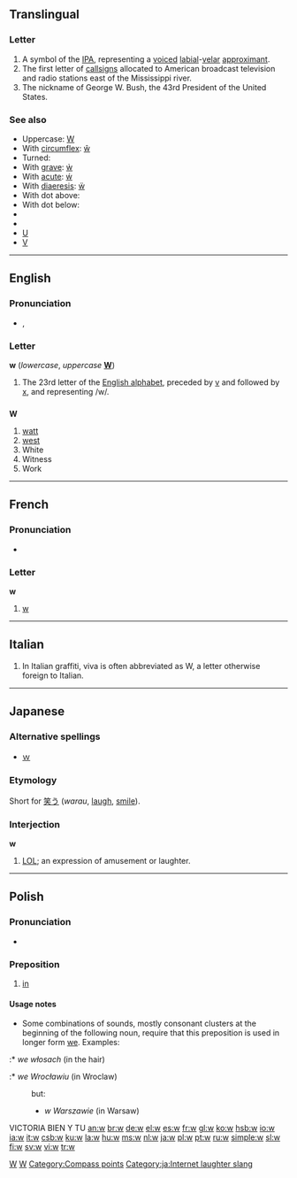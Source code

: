 {{wikipedia}}
{{also|Appendix:Variations of "w"}}
{{also|W|ա}}
==Translingual==

===Letter===
{{infl|mul|letter|lower case||upper case|W}}

# A symbol of the [[IPA]], representing a [[voiced]] [[labial]]-[[velar]] [[approximant]].
# The first letter of [[callsign]]s allocated to American broadcast television and radio stations east of the Mississippi river.
# The nickname of George W. Bush, the 43rd President of the United States.

===See also===
* Uppercase: [[W]]
* With [[circumflex]]: [[ŵ]]
* Turned: {{unicode|[[ʍ]]}}
* With [[grave]]: [[ẁ]]
* With [[acute]]: [[ẃ]]
* With [[diaeresis]]: [[ẅ]]
* With dot above: {{unicode|[[ẇ]]}}
* With dot below: {{unicode|[[ẉ]]}}
* {{unicode|[[Ƿ]]}}
* {{unicode|[[ʬ]]}}
* [[U]]
* [[V]]

[[Category:IPA symbols|W]]
[[Category:Latin letters|W]]

----

==English==

===Pronunciation===
* {{IPA|/ˈdʌbljuː/}}, {{SAMPA|/"dVblju:/}}

===Letter===
'''w''' (''lowercase'', ''uppercase'' '''[[W]]''')

# The 23rd letter of the [[Appendix:Roman script|English alphabet]], preceded by [[v]] and followed by [[x]], and representing /w/.

==={{abbreviation}}===
'''W'''

# [[watt]]
# [[west]]
# White
# Witness
# Work

[[Category:Compass points]]

----

==French==

===Pronunciation===
* {{IPA|lang=fr|[du.blə.ve]}}

===Letter===
'''w'''

# [[w#English|w]]

----

==Italian==
# In Italian graffiti, viva is often abbreviated as W, a letter otherwise foreign to Italian. {{rfv|the wp page mentioned in the edit as a source, does not mention this meaning. Was the wrong page referred to?}}

----

==Japanese==

===Alternative spellings===
* [[ｗ]]

===Etymology===
Short for [[笑う]] (''warau'', [[laugh]], [[smile]]).

===Interjection===
'''w'''

# {{context|internet|slang|lang=ja}} [[LOL]]; an expression of amusement or laughter.

[[Category:ja:Internet laughter slang]]

----

==Polish==

===Pronunciation===
* {{IPA|/v/|/f/|lang=pl}}

===Preposition===
{{infl|pl|preposition|with locative}}

# [[in]]

====Usage notes====
* Some combinations of sounds, mostly consonant clusters at the beginning of the following noun, require that this preposition is used in longer form [[we]]. Examples:
:* ''we włosach'' (in the hair)
:* ''we Wrocławiu'' (in Wroclaw)
: but:
:* ''w Warszawie'' (in Warsaw)
VICTORIA BIEN Y TU
[[an:w]]
[[br:w]]
[[de:w]]
[[el:w]]
[[es:w]]
[[fr:w]]
[[gl:w]]
[[ko:w]]
[[hsb:w]]
[[io:w]]
[[ia:w]]
[[it:w]]
[[csb:w]]
[[ku:w]]
[[la:w]]
[[hu:w]]
[[ms:w]]
[[nl:w]]
[[ja:w]]
[[pl:w]]
[[pt:w]]
[[ru:w]]
[[simple:w]]
[[sl:w]]
[[fi:w]]
[[sv:w]]
[[vi:w]]
[[tr:w]]